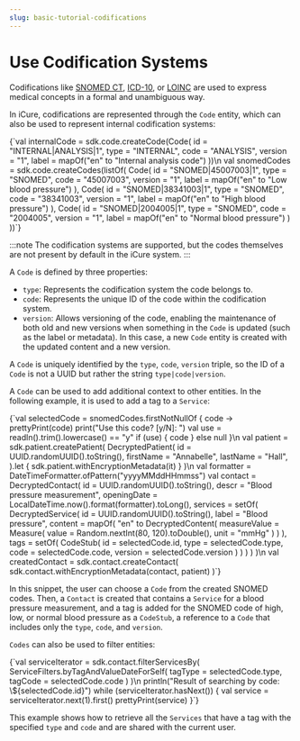 ```yaml
---
slug: basic-tutorial-codifications
---
```



# Use Codification Systems

Codifications like [SNOMED CT](https://www.snomed.org/what-is-snomed-ct), [ICD-10](https://icd.who.int/browse10/2019/en),
or [LOINC](https://loinc.org/) are used to express medical concepts in a formal and unambiguous way.

In iCure, codifications are represented through the `Code` entity, which can also be used to represent internal
codification systems:

<SdkCode>
   <Kotlin>
{`val internalCode = sdk.code.createCode(Code(
	id = "INTERNAL|ANALYSIS|1",
	type = "INTERNAL",
	code = "ANALYSIS",
	version = "1",
	label = mapOf("en" to "Internal analysis code")
))\n
val snomedCodes = sdk.code.createCodes(listOf(
	Code(
		id = "SNOMED|45007003|1",
		type = "SNOMED",
		code = "45007003",
		version = "1",
		label = mapOf("en" to "Low blood pressure")
	),
	Code(
		id = "SNOMED|38341003|1",
		type = "SNOMED",
		code = "38341003",
		version = "1",
		label = mapOf("en" to "High blood pressure")
	),
	Code(
		id = "SNOMED|2004005|1",
		type = "SNOMED",
		code = "2004005",
		version = "1",
		label = mapOf("en" to "Normal blood pressure")
	)
))`}
   </Kotlin>
</SdkCode>

:::note
The codification systems are supported, but the codes themselves are not present by default in the iCure system.
:::

A `Code` is defined by three properties:
- `type`: Represents the codification system the code belongs to.
- `code`: Represents the unique ID of the code within the codification system.
- `version`: Allows versioning of the code, enabling the maintenance of both old and new versions when something in the
`Code` is updated (such as the label or metadata). In this case, a new `Code` entity is created with the updated content
and a new version.

A `Code` is uniquely identified by the `type`, `code`, `version` triple, so the ID of a `Code` is not a UUID but rather
the string `type|code|version`.

A `Code` can be used to add additional context to other entities. In the following example, it is used to add a tag to
a `Service`:

<SdkCode>
   <Kotlin>
{`val selectedCode = snomedCodes.firstNotNullOf { code ->
	prettyPrint(code)
	print("Use this code? [y/N]: ")
	val use = readln().trim().lowercase() == "y"
	if (use) {
		code
	} else null
}\n
val patient = sdk.patient.createPatient(
	DecryptedPatient(
		id = UUID.randomUUID().toString(),
		firstName = "Annabelle",
		lastName = "Hall",
	).let { sdk.patient.withEncryptionMetadata(it) }
)\n
val formatter = DateTimeFormatter.ofPattern("yyyyMMddHHmmss")
val contact = DecryptedContact(
	id = UUID.randomUUID().toString(),
	descr = "Blood pressure measurement",
	openingDate = LocalDateTime.now().format(formatter).toLong(),
	services = setOf(
		DecryptedService(
			id = UUID.randomUUID().toString(),
			label = "Blood pressure",
			content = mapOf(
				"en" to DecryptedContent(
					measureValue = Measure(
						value = Random.nextInt(80, 120).toDouble(),
						unit = "mmHg"
					)
				)
			),
			tags = setOf(
				CodeStub(
					id = selectedCode.id,
					type = selectedCode.type,
					code = selectedCode.code,
					version = selectedCode.version
				)
			)
		)
	)
)\n
val createdContact = sdk.contact.createContact(
	sdk.contact.withEncryptionMetadata(contact, patient)
)`}
   </Kotlin>
</SdkCode>

In this snippet, the user can choose a `Code` from the created SNOMED codes. Then, a `Contact` is created that contains
a `Service` for a blood pressure measurement, and a tag is added for the SNOMED code of high, low, or normal blood
pressure as a `CodeStub`, a reference to a `Code` that includes only the `type`, `code`, and `version`.

`Codes` can also be used to filter entities:

<SdkCode>
   <Kotlin>
{`val serviceIterator = sdk.contact.filterServicesBy(
	ServiceFilters.byTagAndValueDateForSelf(
		tagType = selectedCode.type,
		tagCode = selectedCode.code
	)
)\n
println("Result of searching by code: \${selectedCode.id}")
while (serviceIterator.hasNext()) {
	val service = serviceIterator.next(1).first()
	prettyPrint(service)
}`}
   </Kotlin>
</SdkCode>

This example shows how to retrieve all the `Services` that have a tag with the specified `type` and `code` and are
shared with the current user.
